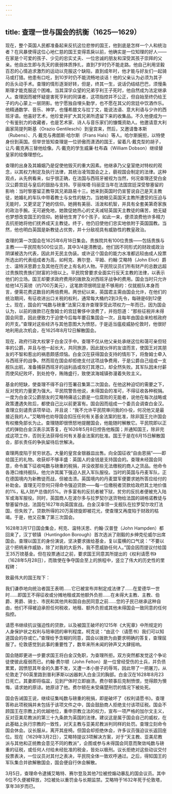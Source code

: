 ```yaml
---
---
---
```

title: 查理一世与国会的抗衡（1625—1629）
---




现在，整个英国人民都准备起来反抗这位悲惨的国王，他到底是怎样一个人和统治者？在风暴使得这位心地仁慈的国王变得乖戾以前，他确实是一位知理的好人——在家是个可爱的孩子、少见的忠实丈夫、一位忠诚的朋友和深受其孩子崇拜的父亲。他自出生即与先天的衰弱体质挣扎，直到7岁时仍不能走路。他自己利用坚毅百忍的心情追求激烈的运动以克服这个缺陷，直到成年时，他才能与好友们一起骑马或打猎。他患有口吃，到10岁时仍不能流畅地谈话！他的父亲认为必须为其子的舌头动手术。查理的情形逐渐好转，但是，终其一生，说话仍结结巴巴，须慢条斯理才能克服这个困难。当其深孚众望的兄弟亨利王子死时，他自然成为法定继承人。查理因而被怀疑是害死亨利的同谋者，这项指控并不公正，但自始至终仍给王子的内心蒙上一层阴影。他宁愿独自埋头勤学，也不愿在其父的宫廷中饮酒作乐。他精通数学、音乐、神学，也懂希腊文与拉丁文，能说法语、意大利语与少许的西班牙语。他喜好艺术，他珍爱并扩大其兄弟所遗留下来的收集品。不久他便成为一个有鉴别力的收藏者，也是艺术家、诗人与音乐家们的慷慨资助人。他邀请意大利画家简提列斯基（Orazio Gentileschi）到皇宫来，然后，又邀请鲁本斯（Rubens）、凡·戴克与弗朗斯·哈尔斯（Frans Hals）等人。哈尔斯婉拒，以特使身份到英国。但举世皆知查理是一位骄傲而潇洒的国王，留着凡·戴克型的胡子，让凡·戴克再三替他绘像。凡·戴克的学生威廉·杜布森（William Dobson）继续替皇家的绘像理想化。

查理的出身及其婚姻乃是促使他毁灭的重大因素。他继承乃父皇室绝对特权的观念，以其权力制定及执行法律，其统治凌驾国会之上，藐视国会制定的法律。这种观点，从先例看来，似乎很正确，在法国与西班牙被视为当然，何况查理还受白金汉公爵宫廷与皇后的鼓励与支持。亨丽埃塔·玛丽亚当年在法国宫廷深受黎塞留的影响：当时黎塞留正教导其兄弟路易十三。她来到英国时仍宣誓说自己是天主教徒，她婚礼的车队中带着教士与女性的魅力。当她眼见英国天主教所遭受的压迫与无能时，又更坚定了她的信仰。她拥有美丽、活泼和机智，并具有全套美第奇家族的政治手腕。无可避免地，她敦促她热心的丈夫减轻英国天主教徒的痛苦，她无疑也梦想改变国王的信仰。她替他生育了6个孩子，如此一来，便须浪费他许多精力去抗拒她将他们抚养成天主教徒。终于，他仍旧使他们忠实地依附于英国国教。当然，他也明白英国是新教徒占优势，并十分敌视具有威胁性的教皇政治。

查理的第一次国会在1625年6月18日集会。贵族院共有100位贵族——包括贵族与主教——平民院有500位议员，其中3/4是清教徒。他们因不同形式的财政或政治阴谋被选为代表，因此并无民主伪装。或许这个国会的能力水准都远较由成人投票所选出的代表组成者为高，如柯克、赛尔登、平姆、约翰·艾略特（John Eliot）爵士、温特沃思爵士及其他在历史上有名的人物。平民院议员们所有财产的总数远超过贵族院贵族们财富的3倍以上。平民院曾要求全面实行反天主教的法律，以表示他们的立场。国王却要求政府费用的拨款及对西班牙战争的费用。国会当时只允许给他14万英镑（约700万美元），这笔款项很明显是不够用的：仅就舰队本身而言，便需花费这数目的两倍费用。两世纪以来，英国君主需由国会允许，在他们的统治期间，有征收进出口关税的权利，通常每大桶约2到3先令，每磅是6到12便士。现在，国会的“吨数与磅重”法案只准许查理享受此项权力一年而已，因为国会认为，以前的拨款已在詹姆士的宫廷奢侈中浪费了，并抱怨道：“那些征税并未得国会同意，因此便致力于迫使今后每年要召集国会一次，且每年由国会来检核政府的开支。”查理对这些经济与其他意图大为愤怒，于是适当瘟疫威胁伦敦时，他很好地利用此次机会，在1625年8月12日解散国会。

现在，政府行政大权掌于白金汉手中。查理不仅从他父亲处承继这位和蔼可亲但轻率的公爵，并且与他一起长大，共同旅游，因此就伙伴的友谊而言，使国王对其朋友的不智和惹出的祸患颇感烦恼。白金汉在获得国会支持的情形下，将詹姆士牵入与西班牙的战争。然而现在国会却拒绝支付这项战争费用，于是公爵自己组成一支舰队出航，准备捕获西班牙的战利品或攻打其港口，却全然失败。其军队因未付薪而使风纪败坏，到处抢夺，贿赂盛行，致使滨海城镇弥漫着失败主义。

基金的短缺，使查理不得不自行签署召集第二次国会。在他这种迫切的需要之下，反对党的力量更为强大。平民院警告他说，未得国会的准可，不得征收各种税捐。一度为白金汉公爵朋友的艾略特痛诋公爵是一位腐败的无能者，说他在每次战略或政策遭遇失败后，都使自己比以前更富有。国会因而组成一个委员会调查白金汉。查理立刻谴责该项举动，并且说：“我不允许平民院审问我的仆役，何况他又是最接近我的人。”艾略特也劝导国会扣压任何有关基金法案的批准，除非国王允许国会有权撤免部长为止。查理随即很愤怒地提醒国会，他能随时解散它。平民院即以正式的弹劾白金汉表示其答复，在1626年5月8日控告他叛国；并通知国王，除非完成这项工作，否则无法获得任何有关基金法案的批准。国王于是在6月15日解散国会，部长责任的争执留待后世解决。

查理两度陷于贫穷状态。大量的皇宫金银器皿出售。向全国征收“自由恩捐”——即给国王的礼物。收获却不够丰盛：英国人的金钱是支持国会的。查理未经国会同意，命令属下征收吨数与磅重的税捐，并没收那些无法缴税的商人之货品。他命令各港口维持舰队。他允许其属下强迫人民入军队服役。当时的英国与丹麦军队，正在德国境内为新教徒而战，但被击溃。英国境内的丹麦盟军便要求她所答应给付的补助金。查理无可奈何只得命令强迫贷款——每一位缴税者贷款给政府其土地价值的1%，私人财产总值的5%。许多富有的反抗者被下狱，贫穷的反抗者便被充入陆军或海军服役。同时，英国商人在波尔多与拉罗契尔送货物给法国的胡格诺教徒与黎塞留作战，法国在1627年向英国宣战。白金汉率领一支舰队在拉罗契尔攻打法国，但失败了。贷款所得的20万英镑旋即被花光，使查理又再度陷于财政的枯竭。于是，他又召集了第三次国会。

1628年3月17日国会集会，柯克、温特沃思、约翰·汉普登（John Hampden）都回来了，汉丁顿镇（Huntingdon Borough）首次选派了刚毅的乡绅克伦威尔出席国会。查理以国王的身份演说，坚决要求拨给基金，复以蛮横的口气说：“不要以这个把柄来作威胁，除了对我的大臣外，我不愿威胁任何人。”国会因而提议付给国王35万镑基金。但在投票通过之前，要求国王同意其所提出的《权利请愿书》（1628年5月28日），而致使在争夺国会至上的旅程中，竖立了伟大的历史性的里程碑：

致最伟大的国王陛下：

我们谦恭地向统治者国王表明……它已被宣布并制定成法律了……在爱德华一世时……即国王不得征收或分摊地租或其他额外负担……在未得大主教、主教、伯爵、男爵、骑士、市民和其他共和国自由民同意之前……您的子民已继承这种自由，他们不得被迫承担任何税收，地租、额外负担或其他未得国会一致同意的任何指控。



请愿书继续抗议强迫性的贷款，以及被国王破坏的1215年《大宪章》中所规定的人身保护状之权利与陪审团的审判程度。柯克说：“由这个（请愿书）我们可以知道国会的存或亡。”查理给予含糊的同意，国会以拨款为由要求明确的答复，查理屈服了。伦敦感觉到此事的重要性了，数年来所未闻的钟声又大肆摇响。

国会随即更进一步要求国王将白金汉免职，为查理所拒。双方突然都发觉这个争论徒使彼此瘦弱而已。约翰·费尔顿（John Felton）是一位曾经受伤的士兵，并负债累累，因愤怒其年金的久置不发，又遭一本小册子的辱骂，因此带了一把屠刀，从伦敦走了60英里路到普利茅斯以凶器刺入白金汉的胸部。白金汉在1628年8月23日死亡。其妻即将临盆，见到尸体时立即崩溃。费尔顿事后克制愤恨，觉得颇为懊悔，请求她的原谅。她原谅了他。费尔顿在未受痛楚刑罚的情况下被处死。

国会告诫国王说，继续征集吨数与磅重的税捐，即是破坏了《权利请愿书》。查理答称此项税捐并未包括于该项文件之中，国会鼓励商人拒绝支付该项征税。国会不顾国王在宗教上的优越地位，重申宗教立法的权力，宣布一项严格的加尔文主义，反对亚美尼教派的第三十九条款为英国的法律。建议这是属于国会自己的威权，在此基础上执行宗教的一致性，对天主教与亚美尼教派判同样的处罚。查理立刻命令国会休会。议长服从，离开其座椅。但国会却拒绝休会，许多议员强迫议长返回座位。现在（1629年3月2日），艾略特提议3项解决方案，对于“天主教、亚美尼教派与其他和正统教会意见不同的教派”，企图或参与未得国会同意而聚敛吨数与磅重的征税，或任何人付给未经批准的税金，皆处以极刑。议长拒绝对这些动议交付投票表决，一位议员对其付之表决，平民院全体一致欢呼通过。之后，得知国王的军队集合并欲解散国会，国会便自行休会解散。

3月5日，查理命令逮捕艾略特、赛尔登及其他7位被控煽动暴乱的国会议员。其中6位不久便被释放，3位被处以重罚金与长期监禁。艾略特于1632年死于伦敦塔，享年38岁而已。